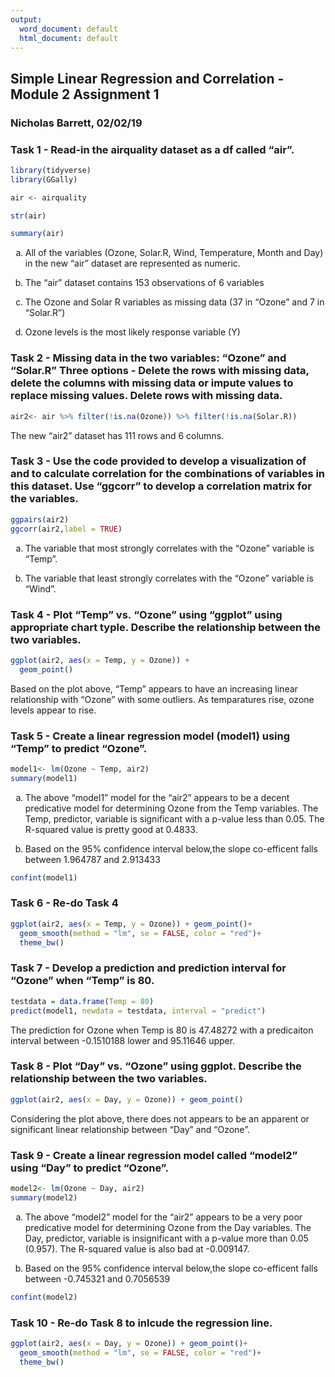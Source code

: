 ---
output:
  word_document: default
  html_document: default
---
## Simple Linear Regression and Correlation - Module 2 Assignment 1

###  Nicholas Barrett, 02/02/19


###  Task 1 - Read-in the airquality dataset as a df called "air".


```{r}
library(tidyverse)
library(GGally)
```

```{r}
air <- airquality
```

```{r}
str(air)
```

```{r}
summary(air)
```

a.  All of the variables (Ozone, Solar.R, Wind, Temperature, Month and Day) in the new "air" dataset are represented as numeric.

b.  The "air" dataset contains 153 observations of 6 variables 

c.  The Ozone and Solar R variables as missing data (37 in "Ozone" and 7 in "Solar.R")

d.  Ozone levels is the most likely response variable (Y)

###  Task 2 - Missing data in the two variables: "Ozone" and "Solar.R"  Three options - Delete the rows with missing data, delete the columns with missing data or impute values to replace missing values.  Delete rows with missing data.



```{r}
air2<- air %>% filter(!is.na(Ozone)) %>% filter(!is.na(Solar.R))
```

The new "air2" dataset has 111 rows and 6 columns.

###  Task 3 - Use the code provided to develop a visualization of and to calculate correlation for the combinations of variables in this dataset.  Use "ggcorr" to develop a correlation matrix for the variables. 



```{r}
ggpairs(air2)
ggcorr(air2,label = TRUE)
```

a.  The variable that most strongly correlates with the "Ozone" variable is "Temp".

b.  The variable that least strongly correlates with the "Ozone" variable is "Wind".

###  Task 4 - Plot "Temp" vs. "Ozone" using "ggplot" using appropriate chart typle.  Describe the relationship between the two variables.



```{r}
ggplot(air2, aes(x = Temp, y = Ozone)) + 
  geom_point()
```

Based on the plot above, "Temp" appears to have an increasing linear relationship with "Ozone" with some outliers. As temparatures rise, ozone levels appear to rise.

###  Task 5 - Create a linear regression model (model1) using "Temp" to predict "Ozone".


```{r}
model1<- lm(Ozone ~ Temp, air2)
summary(model1)
```

a.  The above "model1" model for the "air2" appears to be a decent predicative model for determining Ozone from the Temp variables.  The Temp, predictor, variable is significant with a p-value less than 0.05.  The R-squared value is pretty good at 0.4833.

b.  Based on the 95% confidence interval below,the slope co-efficent falls between 1.964787 and 2.913433


```{r}
confint(model1)
```

###  Task 6 - Re-do Task 4 


```{r}
ggplot(air2, aes(x = Temp, y = Ozone)) + geom_point()+
  geom_smooth(method = "lm", se = FALSE, color = "red")+
  theme_bw()
```

###  Task 7 - Develop a prediction and prediction interval for "Ozone" when "Temp" is 80.


```{r}
testdata = data.frame(Temp = 80)
predict(model1, newdata = testdata, interval = "predict")
```

The prediction for Ozone when Temp is 80 is 47.48272 with a predicaiton interval between -0.1510188 lower and 95.11646 upper.

###  Task 8 - Plot "Day" vs. "Ozone" using ggplot.  Describe the relationship between the two variables.


```{r}
ggplot(air2, aes(x = Day, y = Ozone)) + geom_point()
```

Considering the plot above, there does not appears to be an apparent or significant linear relationship between "Day" and "Ozone".

###  Task 9 - Create a linear regression model called "model2" using "Day" to predict "Ozone".


```{r}
model2<- lm(Ozone ~ Day, air2)
summary(model2)
```

a.  The above "model2" model for the "air2" appears to be a very poor predicative model for determining Ozone from the Day variables.  The Day, predictor, variable is insignificant with a p-value more than 0.05 (0.957).  The R-squared value is also bad at -0.009147.

b.  Based on the 95% confidence interval below,the slope co-efficent falls between -0.745321 and 0.7056539

```{r}
confint(model2)
```

###  Task 10 - Re-do Task 8 to inlcude the regression line.



```{r}
ggplot(air2, aes(x = Day, y = Ozone)) + geom_point()+
  geom_smooth(method = "lm", se = FALSE, color = "red")+
  theme_bw()
```



